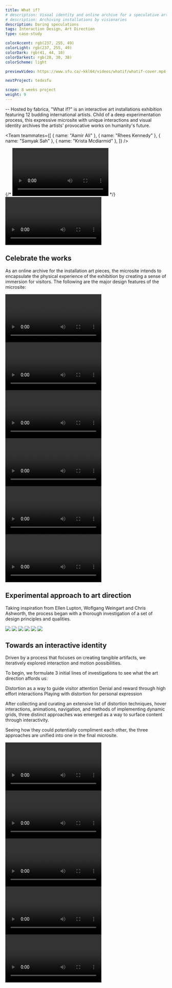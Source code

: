 ```yaml
---
title: What if?
# description: Visual identity and online archive for a speculative art exhibition
# description: Archiving installations by visionaries
description: Daring speculations
tags: Interaction Design, Art Direction
type: case-study

colorAccent: rgb(237, 255, 49)
colorLight: rgb(237, 255, 49)
colorDark: rgb(41, 44, 18)
colorDarkest: rgb(28, 30, 38)
colorScheme: light

previewVideo: https://www.sfu.ca/~kkl64/videos/whatif/whatif-cover.mp4

nextProject: tedxsfu

scope: 8 weeks project
weight: 9
---
```


<FullImage
  src="/project-assets/whatif/intro.jpg"
  priority={true}
  width={1920}
  height={3230}
/>

-- Hosted by fabrica, "What if?" is an interactive art installations exhibition featuring 12 budding international artists. Child of a deep experimentation process, this expressive microsite with unique interactions and visual identity archives the artists' provocative works on humanity's future.

<Team
  teammates={[
    { name: "Aamir Ali" },
    { name: "Rhees Kennedy" },
    { name: "Samyak Sah" },
    { name: "Krista Mcdiarmid" },
  ]}
/>

<LayoutFull>
  {/* <Video
    src="https://www.sfu.ca/~kkl64/videos/whatif/exhibition-interaction.mp4"
    width={1920}
    height={1080}
  ></Video> */}
  <Video
    src="https://www.sfu.ca/~kkl64/videos/whatif/	exhibition-interaction.mp4"
    width={1792}
    height={1071}
    canScrub={false}
  ></Video>
</LayoutFull>

<ColorShifter background="#FFF" />

## Celebrate the works

As an online archive for the installation art pieces, the microsite intends to encapsulate the physical experience of the exhibition by creating a sense of immersion for visitors. The following are the major design features of the microsite:

<LayoutMainContent grid="2/3" extraMargin>
  <Video
    src="https://www.sfu.ca/~kkl64/videos/whatif/intro.mp4"
    width={1920}
    height={1080}
  >
    <Caption
      label="1"
      title="Priming Unique Interaction Pattern"
      text="The landing and introductory section act as primers to get visitors accustomed to our use of distortion to reveal content."
      overlay={false}
      topPadding
    />
  </Video>
  <Video
    src="https://www.sfu.ca/~kkl64/videos/whatif/selection-page.mp4"
    width={1920}
    height={1080}
  >
    <Caption
      label="2"
      title="Denial & Reward to Encourage Content Discovery"
      text="The exhibit selection section reveals just enough information that entices the visitor to investigate more. This is achieved by tight image cropping and the “what if” prompts."
      overlay={false}
      topPadding
    />
  </Video>
</LayoutMainContent>

<LayoutMainContent extraMargin>
  <Video
    src="https://www.sfu.ca/~kkl64/videos/whatif/homo-quantis.mp4"
    width={1920}
    height={1080}
  >
    <Caption
      label="3"
      title="Individual Voices for Each Exhibit"
      text="Each exhibit page was given its own voice via unique color, font pairing and custom interaction which were inspired by its physical experience."
      overlay={false}
      topPadding
    />
  </Video>
</LayoutMainContent>

<LayoutMainContent grid="2/4" extraMargin>
  <Video
    src="https://www.sfu.ca/~kkl64/videos/whatif/nav-bar-going-out.mp4"
    width={1920}
    height={1080}
  >
    <Caption
      label="4"
      title="Adaptive Navigation"
      text="Visual form of the navigation bar mimics the content layout. As the visitor enters an exhibit, its visual form changes to signify a different viewing mode."
      overlay={false}
      topPadding
    />
  </Video>
  <Video
    src="https://www.sfu.ca/~kkl64/videos/whatif/resistive-scroll.mp4"
    width={1920}
    height={1080}
  >
    <Caption
      label="4"
      title="Resistive Scroll as Punctuation"
      text="On the exhibit page, resistive scrolling connects one exhibition article to another. Working with the user expectation of scrolling on websites, it subtly draws attention to a page turn at the end of an exhibit article"
      overlay={false}
      topPadding
    />
  </Video>
</LayoutMainContent>

<LayoutMainContent extraMargin>
  <Video
    src="https://www.sfu.ca/~kkl64/videos/whatif/artist-page.mp4"
    width={1920}
    height={1080}
  >
    <Caption
      label="4"
      title="Draw to Reveal Artist"
      text="Below the exhibit selection page is the artist page, which is an open space where visitors can click & drag anywhere to reveal the name and portrait of all the artists involved in the exhibition."
      overlay={false}
      topPadding
    />
  </Video>
</LayoutMainContent>

## Experimental approach to art direction

Taking inspiration from Ellen Lupton, Woflgang Weingart and Chris Ashworth, the process began with a thorough investigation of a set of design principles and qualities.

<LayoutFull extraMargin>
  <Image
    src="/project-assets/whatif/three-directions.jpg"
    width={1792}
    height={949}
  >
    <Caption
      label="10"
      title="Converging from 3 Directions"
      text={`The approach I responsible for was chosen for its cohesive use of the principles and its versatility across different media.`}
      wideSpacing
    />
  </Image>
</LayoutFull>

<LayoutFull>
  <Image
    src="/project-assets/whatif/asset-wrist-band.jpg"
    width={1792}
    height={949}
  >
    <Caption
      label="11"
      title="Wrist band"
      text={`Event wrist band demonstrates the ability of this direction to both remain intact upon, and compliment various shapes`}
      wideSpacing
    />
  </Image>
</LayoutFull>

<LayoutFull>
  <Image
    src="/project-assets/whatif/asset-site-map.jpg"
    width={1792}
    height={949}
  >
    <Caption
      label="11"
      title="Site Map"
      text={`The application of a large scale site map installation illustrates how th direction adapts in large scale, functional application.`}
      wideSpacing
    />
  </Image>
</LayoutFull>

<LayoutFull>
  <Image src="/project-assets/whatif/typescale.jpg" width={1920} height={1080}>
    <Caption
      label="12"
      title="Type System with a Purpose"
      text={`I constructed a typographic system to ensure effortless alignment of cap-height and baseline across multiple type sizes, creating a structured appearance through consistent vertical rhythm.`}
      wideSpacing
    />
  </Image>
</LayoutFull>

<LayoutFull grid="2/1">
  <Image
    src="/project-assets/whatif/type-system.jpg"
    width={1920}
    height={1080}
  >
    <Caption label="12" text={``} />
  </Image>
  <Image
    src="/project-assets/whatif/type-pairing.jpg"
    width={1920}
    height={1080}
  >
    <Caption label="13" text={``} />
  </Image>
</LayoutFull>

## Towards an interactive identity

Driven by a process that focuses on creating tangible artifacts, we iteratively explored interaction and motion possibilities.

To begin, we formulate 3 initial lines of investigations to see what the art direction affords us:

<List>
  <ListItem label="I">Distortion as a way to guide visitor attention</ListItem>
  <ListItem label="II">
    Denial and reward through high effort interactions
  </ListItem>
  <ListItem label="III">
    Playing with distortion for personal expression
  </ListItem>
</List>

After collecting and curating an extensive list of distortion techniques, hover interactions, animations, navigation, and methods of implementing dynamic grids, three distinct approaches was emerged as a way to surface content through interactivity.

Seeing how they could potentially compliment each other, the three approaches are unified into one in the final microsite.

<LayoutMainContent extraMargin>
  <Video
    src="https://www.sfu.ca/~kkl64/videos/whatif/interaction-approaches.mp4"
    width={1920}
    height={1080}
    canScrub={false}
  >
    <Caption
      label="5"
      title="Three Approaches"
      text="Three interactions approaches emerged from precedent research and hands-on exploration."
    />
  </Video>
</LayoutMainContent>

<LayoutMainContent grid="3/2">
  <Video
    src="https://www.sfu.ca/~kkl64/videos/whatif/exploration/exploration-cursor.mp4"
    width={1920}
    height={1080}
    canScrub={false}
  >
    <Caption label="6" text="My sketch on cursor interaction" />
  </Video>
  <Video
    src="https://www.sfu.ca/~kkl64/videos/whatif/exploration/exploration-image-hover.mp4"
    width={1920}
    height={1080}
    fillHeight
    canScrub={false}
  >
    <Caption label="7" text="Hoverstate sketch" />
  </Video>
</LayoutMainContent>

<LayoutMainContent>
  <Video
    src="https://www.sfu.ca/~kkl64/videos/whatif/exploration/exploration-typography-interaction.mp4"
    width={1920}
    height={1080}
    canScrub={false}
  >
    <Caption label="8" text="My AfterEffects sketch on cursor interaction" />
  </Video>
</LayoutMainContent>

<LayoutMainContent>
  <Video
    src="https://www.sfu.ca/~kkl64/videos/whatif/exploration/processing-prototype.mp4"
    width={1920}
    height={1080}
    canScrub={false}
  >
    <Caption
      label="9"
      title="Prototyping with Code"
      text={`To test out the idea of "drawing to reveal content", I created an isolated study of the interaction on the process to give ourselves a sense of how it feels. This tangible artefact gave our team confidence to further pursue the idea.`}
      overlay={false}
      topPadding
    />
  </Video>
</LayoutMainContent>
